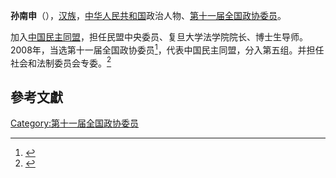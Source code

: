 '''孙南申'''（{{bd|1950年||}}），[[汉族|汉族]]，[[中华人民共和国|中华人民共和国]]政治人物、[[第十一届全国政协委员|第十一届全国政协委员]]。

加入[[中国民主同盟|中国民主同盟]]，担任民盟中央委员、复旦大学法学院院长、博士生导师。2008年，当选第十一届全国政协委员<ref>{{cite news|title=第十一届全国政协委员名单|url=http://www.indaa.com.cn/zt/2009qglh/zxzs/200903/t20090303_127573.html|accessdate=2013-04-09|newspaper=新华社北京1月25日电 中国人民政治协商会议第十一届全国委员会委员名单(共2237人，2008年1月25日政协第十届全国委员会常务委员会第二十次会议通过)|date=2008年1月25日|deadurl=yes|archiveurl=https://web.archive.org/web/20130928014403/http://www.indaa.com.cn/zt/2009qglh/zxzs/200903/t20090303_127573.html|archivedate=2013年9月28日}}</ref>，代表中国民主同盟，分入第五组。并担任社会和法制委员会专委。<ref>{{cite news|title=全国政协信息-孙南申|url=http://www.cppcc.gov.cn/CMS/wylibary/showJcwyxtInfoWylibary.action?tabJcwyxt.guid=11W0001700&wytype=wjwy|accessdate=2013-04-11|newspaper=全国政协委员会|archive-date=2019-08-03|archive-url=https://web.archive.org/web/20190803023318/http://www.cppcc.gov.cn/CMS/wylibary/showJcwyxtInfoWylibary.action?tabJcwyxt.guid=11W0001700&wytype=wjwy|dead-url=no}}</ref>

==參考文獻==
{{reflist}}
{{中国政治人物小作品}}

[[Category:第十一届全国政协委员|Category:第十一届全国政协委员]]